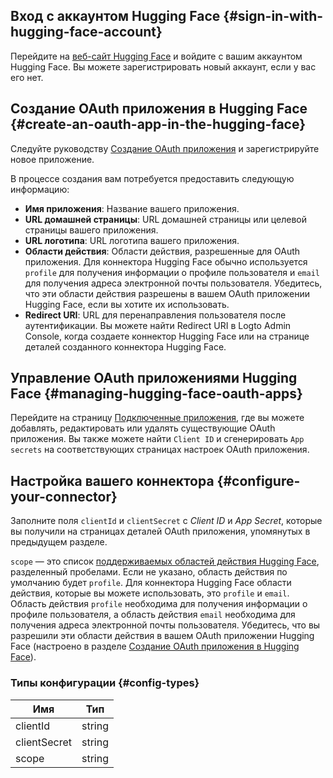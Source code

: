## Вход с аккаунтом Hugging Face \{#sign-in-with-hugging-face-account}

Перейдите на [веб-сайт Hugging Face](https://huggingface.co/) и войдите с вашим аккаунтом Hugging Face. Вы можете зарегистрировать новый аккаунт, если у вас его нет.

## Создание OAuth приложения в Hugging Face \{#create-an-oauth-app-in-the-hugging-face}

Следуйте руководству [Создание OAuth приложения](https://huggingface.co/docs/hub/en/oauth#creating-an-oauth-app) и зарегистрируйте новое приложение.

В процессе создания вам потребуется предоставить следующую информацию:

- **Имя приложения**: Название вашего приложения.
- **URL домашней страницы**: URL домашней страницы или целевой страницы вашего приложения.
- **URL логотипа**: URL логотипа вашего приложения.
- **Области действия**: Области действия, разрешенные для OAuth приложения. Для коннектора Hugging Face обычно используется `profile` для получения информации о профиле пользователя и `email` для получения адреса электронной почты пользователя. Убедитесь, что эти области действия разрешены в вашем OAuth приложении Hugging Face, если вы хотите их использовать.
- **Redirect URI**: URL для перенаправления пользователя после аутентификации. Вы можете найти Redirect URI в Logto Admin Console, когда создаете коннектор Hugging Face или на странице деталей созданного коннектора Hugging Face.

## Управление OAuth приложениями Hugging Face \{#managing-hugging-face-oauth-apps}

Перейдите на страницу [Подключенные приложения](https://huggingface.co/settings/connected-applications), где вы можете добавлять, редактировать или удалять существующие OAuth приложения.
Вы также можете найти `Client ID` и сгенерировать `App secrets` на соответствующих страницах настроек OAuth приложения.

## Настройка вашего коннектора \{#configure-your-connector}

Заполните поля `clientId` и `clientSecret` с _Client ID_ и _App Secret_, которые вы получили на страницах деталей OAuth приложения, упомянутых в предыдущем разделе.

`scope` — это список [поддерживаемых областей действия Hugging Face](https://huggingface.co/docs/hub/en/oauth#currently-supported-scopes), разделенный пробелами. Если не указано, область действия по умолчанию будет `profile`. Для коннектора Hugging Face области действия, которые вы можете использовать, это `profile` и `email`. Область действия `profile` необходима для получения информации о профиле пользователя, а область действия `email` необходима для получения адреса электронной почты пользователя. Убедитесь, что вы разрешили эти области действия в вашем OAuth приложении Hugging Face (настроено в разделе [Создание OAuth приложения в Hugging Face](#create-an-oauth-app-in-the-hugging-face)).

### Типы конфигурации \{#config-types}

| Имя          | Тип    |
| ------------ | ------ |
| clientId     | string |
| clientSecret | string |
| scope        | string |
